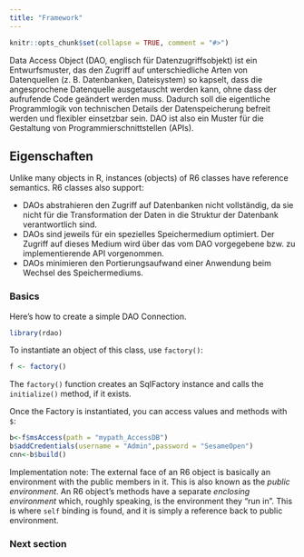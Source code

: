 ```yaml
---
title: "Framework"
---
```


```r
knitr::opts_chunk$set(collapse = TRUE, comment = "#>")
```

Data Access Object (DAO, englisch für Datenzugriffsobjekt) ist ein Entwurfsmuster, das den Zugriff auf unterschiedliche Arten von Datenquellen (z. B. Datenbanken, Dateisystem) so kapselt, dass die angesprochene Datenquelle ausgetauscht werden kann, ohne dass der aufrufende Code geändert werden muss. Dadurch soll die eigentliche Programmlogik von technischen Details der Datenspeicherung befreit werden und flexibler einsetzbar sein. DAO ist also ein Muster für die Gestaltung von Programmierschnittstellen (APIs). 

## Eigenschaften

Unlike many objects in R, instances (objects) of R6 classes have reference semantics. R6 classes also support:

* DAOs abstrahieren den Zugriff auf Datenbanken nicht vollständig, da sie nicht für die Transformation der Daten in die Struktur der Datenbank verantwortlich sind.
* DAOs sind jeweils für ein spezielles Speichermedium optimiert. Der Zugriff auf dieses Medium wird über das vom DAO vorgegebene bzw. zu implementierende API vorgenommen.
* DAOs minimieren den Portierungsaufwand einer Anwendung beim Wechsel des Speichermediums.


### Basics

Here's how to create a simple DAO Connection. 

```r
library(rdao)

```

To instantiate an object of this class, use `factory()`:

```r
f <- factory()
```

The `factory()` function creates an SqlFactory instance and calls the `initialize()` method, if it exists.

Once the Factory is instantiated, you can access values and methods with `$`:

```r
b<-f$msAccess(path = "mypath_AccessDB")
b$addCredentials(username = "Admin",password = "SesameOpen")
cnn<-b$build()
```

Implementation note: The external face of an R6 object is basically an environment with the public members in it. This is also known as the *public environment*. An R6 object's methods have a separate *enclosing environment* which, roughly speaking, is the environment they "run in". This is where `self` binding is found, and it is simply a reference back to public environment.

### Next section

